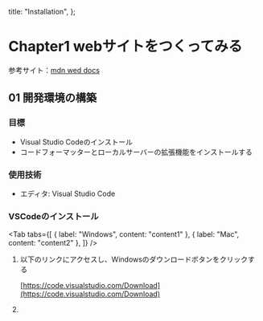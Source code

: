 
  title: "Installation",
};

# Chapter1 webサイトをつくってみる

参考サイト：[mdn wed docs](https://developer.mozilla.org/ja/docs/Learn/Getting_started_with_the_web)

## 01 開発環境の構築

### 目標

- Visual Studio Codeのインストール
- コードフォーマッターとローカルサーバーの拡張機能をインストールする

### 使用技術

- エディタ: Visual Studio Code

### VSCodeのインストール

<Tab
  tabs={[
    { label: "Windows", content: "content1" },
    { label: "Mac", content: "content2" },
  ]}
/>

1. 以下のリンクにアクセスし、Windowsのダウンロードボタンをクリックする

   [https://code.visualstudio.com/Download](https://code.visualstudio.com/Download)

2.
